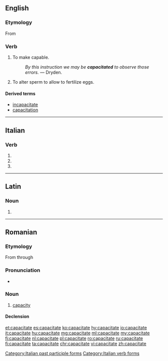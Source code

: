 ==English==

===Etymology===
From {{suffix|capacity|ate|lang=en}}

===Verb===
{{en-verb|capacitat|es}}

# {{context|transitive|lang=en}} To make capable.
#: ''By this instruction we may be '''capacitated''' to observe those errors.'' &mdash; Dryden.
# {{context|transitive|zoology|lang=en}} To alter sperm to allow to fertilize eggs.

====Derived terms====
* [[incapacitate]]
* [[capacitation]]

----

==Italian==

===Verb===
{{head|it}}

# {{conjugation of|capacitare||2|p|pres|ind|lang=it}}
# {{conjugation of|capacitare||2|p|imp|lang=it}}
# {{feminine plural of|capacitato|lang=it}}

[[Category:Italian past participle forms]]
[[Category:Italian verb forms]]

----

==Latin==

===Noun===
{{la-noun-form|capāciāte}}

# {{inflection of|capacitas|capāciās|abl|s|lang=la}}


----

==Romanian==

===Etymology===
From {{etyl|la|ro}} {{term|capacitas|lang=la}} through {{etyl|fr|ro}} {{term|capacité|lang=fr}}

===Pronunciation===
* {{IPA|[kapatʃiˈtate]|lang=ro}}

===Noun===
{{ro-noun|f|capacități}}

# [[capacity]]

====Declension====
{{ro-noun-f-tate|capaci}}

[[et:capacitate]]
[[es:capacitate]]
[[ko:capacitate]]
[[hy:capacitate]]
[[io:capacitate]]
[[it:capacitate]]
[[hu:capacitate]]
[[mg:capacitate]]
[[ml:capacitate]]
[[my:capacitate]]
[[fj:capacitate]]
[[nl:capacitate]]
[[pl:capacitate]]
[[ro:capacitate]]
[[ru:capacitate]]
[[fi:capacitate]]
[[ta:capacitate]]
[[chr:capacitate]]
[[vi:capacitate]]
[[zh:capacitate]]